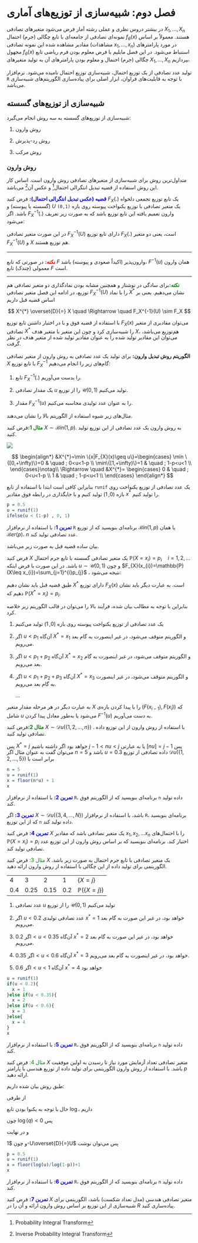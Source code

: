 # فصل دوم: شبیه‌سازی از توزیع‌های آماری

در بیشتر دروس نظری و عملی رشته آمار فرض می‌شود متغیرهای تصادفی $X_{1},\ldots,X_{n}$ نمونه‌ای تصادفی از جامعه‌ای با تابع چگالی (جرم) احتمال $f_{\theta}(x)$ هستند. معمولاً بر اساس مقادیر مشاهده شده این نمونه تصادفی (مشاهدات $x_{1},\ldots,x_{n}$) در مورد پارامترهای مجهول $f_{\theta}(x)$ استنباط می‌شود. در این فصل مایلیم با فرض معلوم بودن فرم ریاضی تابع چگالی (جرم) احتمال و معلوم بودن پارامترهای آن به تولید متغیرهای $X_{1},\ldots,X_{n}$ بپردازیم.

تولید عدد تصادفی از یک توزیع احتمال، شبیه‌سازی توزیع احتمال نامیده می‌شود. نرم‌افزار `R` با توجه به قابلیت‌های فراوان، ابزار اصلی برای پیاده‌سازی الگوریتم‌های شبیه‌سازی می‌باشد.

## شبیه‌سازی از توزیع‌های گسسته

شبیه‌سازی از توزیع‌های گسسته به سه روش انجام می‌گیرد:

1.  روش وارون

2.  روش رد-پذیرش

3.  روش مرکب

### روش وارون

متداول‌ترین روش برای شبیه‌سازی از متغیرهای تصادفی روش وارون است. اساس کار این روش استفاده از قضیه تبدیل انتگرالی احتمال[^ch_2-1] و عکس آن[^ch_2-2] می‌باشد.

[^ch_2-1]: Probability Integral Transform

[^ch_2-2]: Inverse Probability Integral Transform

[**قضیه (عکس تبدیل انتگرالی احتمال):**]{style="color: blue;"} فرض کنید $F_{X}(.)$ یک تابع توزیع تجمعی دلخواه (گسسته یا پیوسته) و $U$ یک متغیر تصادفی با توزیع یکنواخت پیوسته روی بازه `(0,1)` باشد. اگر $F_X^{-1}(.)$ وارون تعمیم یافته این تابع توزیع باشد که به صورت زیر تعریف می‌شود:

```{=tex}
\begin{align*}
        F^{-1}(u)=\min\{x|F_{X}(x)\geq u\} = \max\{x|F_{X}(x)\leq u\}
\end{align*}
```
در این صورت متغیر تصادفی $F_X^{-1}(U)$ دارای تابع توزیع $F_{X}(.)$ است، یعنی دو متغیر $F_X^{-1}(U)$ و $X$ هم توزیع هستند.

------------------------------------------------------------------------

[**نکته:**]{style="color: red;"} در صورتی که تابع $F$ وارون‌پذیر (اکیداً صعودی و پیوسته) باشد، $F^{-1}(u)$ همان وارون معمولی (چندک) تابع $F$ است.

------------------------------------------------------------------------

[**نکته:**]{style="color: green;"}برای سادگی در نوشتار و همچنین مشابه‌ بودن نمادگذاری دو متغیر تصادفی هم توزیع، در ادامه این فصل متغیر تصادفی $F_X^{-1}(U)$ را با نماد $X^{*}$ نشان می‌دهیم. یعنی بر اساس قضیه قبل داریم

$$
X^{*} \overset{D}{=} X \quad \Rightarrow \quad F_X^{-1}(U) \sim F_X
$$

با استفاده از قضیه فوق و با در اختیار داشتن تابع توزیع $F_{X}(x)$ می‌توان مقادیری از متغیر تصادفی $X^{*}$ را شبیه‌سازی کرد و چون این متغیر با متغیر هدف $X$، هم‌توزیع می‌باشد، می‌توان این مقادیر تولید شده را به عنوان مقادیر تولید شده از متغیر هدف در نظر گرفت.\
\
**الگوریتم روش تبدیل وارون:** برای تولید یک عدد تصادفی به روش وارون از متغیر تصادفی $X$ با تابع توزیع $F^{-1}_X$ گام‌های زیر را انجام می‌دهیم:

1.  تابع $F_X^{-1}(.)$ را بدست می‌آوریم.

2.  یک مقدار تصادفی $u$ را از توزیع $\mathcal{U}(0,1)$ تولید می‌کنیم.

3.  مقدار $F_X^{-1}(u)$ را به عنوان عدد تولیدی محاسبه می‌کنیم.

مثال‌های زیر شیوه استفاده از الگوریتم بالا را نشان‌ می‌دهند.

[**مثال 1:**]{style="color: green;"}فرض کنید $X\sim \mathcal{B}in(1,p)$. به روش وارون یک عدد تصادفی از این توزیع تولید کنید.

\begin{align*}
        &\mathbb{P}(X=x)=p^{x}(1-p)^{1-x} \quad  ; x=0,1
        \notag\\[0.5cm]

&\Rightarrow F_{X}(x)= \begin{cases}
            0 & \quad ; x<0 \\
            1-p & \quad ; 0\leq x<1 \\
            1 & \quad ; x\geq 1\\
        \end{cases}
    \end{align*}

![](diagram-1.png){fig-align="center"}

$$
\begin{align*}		
&X^{*}=\min \{x|F_{X}(x)\geq u\}=\begin{cases}			\min \{[0,+\infty)\}=0 & \quad ; 0<u<1-p \\			\min\{[1,+\infty)\}=1 & \quad ; 1-p<u<1 \\		\end{cases}\notag\\
\Rightarrow \quad &X^{*}= \begin{cases}			0 & \quad ; 0<u<1-p \\			1 & \quad ; 1-p<u<1 \\		\end{cases}	\end{align*}
$$

بنابراین کافی است ابتدا با استفاده از تابع `runif` یک عدد تصادفی از توزیع یکنواخت روی بازه $(0,1)$ تولید کنیم و با جایگذاری در رابطه فوق مقادیر $x^{*}$ را تولید کنیم.

```r
p = 0.5
u = runif(1)
ifelse(u < (1-p) , 0, 1) 
```

[**تمرین 1:**]{style="color: blue;"} با استفاده از نرم‌افزار `R` برنامه‌ای بنویسید که از توزیع $\mathcal{B}in(1,p)$ یا همان $\mathcal{B}er(p)$، $n$ عدد تصادفی تولید کند.

بیان ساده قضیه قبل به صورت زیر می‌باشد.

فرض کنید $X$ یک متغیر تصادفی گسسته با تابع جرم احتمال $\mathbb{P}(X=x_{i})=p_{i}\quad i=1,2,\ldots$ باشد. در این صورت با فرض اینکه $u\sim \mathcal{U}(0,1)$ و چون $F_{X}(x_{i})=\mathbb{P}(X\leq x_{i})=\sum_{j=1}^{i}p_{j}$ ، نتیجه می‌شود: \begin{align*}
    &F_{X}(x)=\begin{cases}
        0 & \quad ; X<x_{1} \\
        p_{1} & \quad ; x_{1}\leq X<x_{2} \\
        p_{1}+p_{2} & \quad ; x_{2}\leq X <x_{3} \\
        ~~~ \vdots & \quad  ~~~~~~\vdots\\
        1\\
    \end{cases}\notag\\&\Rightarrow
    X^{*}=\begin{cases}
        x_{1} & \quad ; u<p_{1} \\
        x_{2} & \quad ; p_{1}\leq u<p_{1}+p_{2} \\
        ~~\vdots& \quad  ~~~~~~\vdots\\
        x_{i} & \quad ;\sum_{j=1}^{i-1}p_{j}\leq u<\sum_{j=1}^{i}p_{j}\\
        ~~\vdots& \quad  ~~~~~~\vdots\\
    \end{cases}
\end{align*}

طبق قضیه قبل باید نشان دهیم $X^{*}$ دارای توزیع $F_{X}(x)$ است. به عبارت دیگر باید نشان دهیم که $\mathbb{P}(X^{*}=x_{i})=p_{i}$.

\begin{align*}
    \mathbb{P}(X^{*}=x_{i})=&\mathbb{P}(\sum_{j=1}^{i-1}p_{j}<u<\sum_{j=1}^{i}p_{j})=\int_{\sum_{j=1}^{i-1}p_{j}}^{\sum_{j=1}^{i}p_{j}}du\notag\\&=\sum_{j=1}^{i}p_{j}-\sum_{j=1}^{i-1}p_{j}=p_{i}
\end{align*}

بنابراین با توجه به مطالب بیان شده، فرآیند بالا را می‌توان در قالب الگوریتم زیر خلاصه کرد.

1.  یک عدد تصادفی از توزیع یکنواخت پیوسته روی بازه $(0,1)$ تولید می‌کنیم

2.  اگر $u<p_{1}$ آن‌گاه $X^{*}=x_{1}$ و الگوریتم متوقف می‌شود، در غیر اینصورت به گام بعد می‌رویم.

3.  اگر $u<p_{1}+p_{2}$ آن‌گاه $X^{*}=x_{2}$ و الگوریتم متوقف می‌شود، در غیر اینصورت به گام بعد می‌رویم.

4.  اگر $u<p_{1}+p_{2}+p_{3}$ آن‌گاه $X^{*}=x_{3}$ و الگوریتم متوقف می‌شود، در غیر اینصورت به گام بعد می‌رویم.

    ...

به عبارت دیگر در هر مرحله مقدار متغیر $X$ را با پیدا کردن بازه‌ی $\Big(F(x_{i-1}),F(x_{i})\Big)$ که شامل $u$ می‌شود یا به‌طور معادل پیدا کردن $F^{-1}(u)$ به دست می‌آوریم.

[**مثال 2:**]{style="color:green;"}فرض کنید $X\sim \mathcal{D}u(\{1,2,\ldots,n\})$ . با استفاده از روش وارون از این توزیع داده تصادفی تولید کنید.

\begin{align*}
        &\mathbb{P}(X=j)=\dfrac{1}{n}  \quad ;j=1,2,\ldots,n\\
        &F_{X}(x_{j})=\mathbb{P}(X\leq x_{j})=\mathbb{P}(X\leq j)=\dfrac{j}{n}\\
        &\Rightarrow X^{*}=j \quad \mathrm{if} \quad \dfrac{j-1}{n}<u<\dfrac{j}{n}\\
        &\Rightarrow j-1<nu<j
    \end{align*} پس $X^{*}=j$ خواهد بود اگر داشته باشیم $j-1<nu<j$ یا به عبارتی $[nu]=j-1$ پس می‌توان گفت \begin{align*}
        X^{*}=[nu]+1
    \end{align*} به عنوان مثال اگر $n=5$ باشد و $u=0.3$ داده تصادفی از توزیع $\mathcal{D}u(\{1,2,\ldots,5\})$ برابر است با \begin{align*}
    X^{*}=[5\times0.3]+1=[1.5]+1=2
\end{align*}

```r
n = 5
u = runif(1)
x = floor(n*u) + 1
x
```

[**تمرین 2:**]{style="color: blue;"} با استفاده از نرم‌افزار `R`، برنامه‌ای بنویسید که از الگوریتم فوق `n` داده تولید کند.

[**تمرین 3:**]{style="color: blue;"} اگر $X\sim \mathcal{D}u\Big(\{3,4,\ldots,N\}\Big)$ باشد، با استفاده از نرم‌افزار `R`، برنامه‌ای بنویسید که از این توزیع `n` داده تولید کند.

[**تمرین 4:**]{style="color: blue;"} فرض کنید $X$ یک متغیر تصادفی باشد که مقادیر $x_{1},x_{2},\ldots x_{n}$ را با احتمال‌های $\mathbb{P}(X=x_{i})=p_{i}$ اختیار کند. برنامه‌ای بنویسید که بر اساس روش وارون از این توزیع عدد تصادفی تولید کند.

[مثال 3:]{style="color: green;"} فرض کنید $X$ یک متغیر تصادفی با تابع جرم احتمال به صورت زیر باشد. الگوریتمی برای تولید داده از این چگالی با استفاده از روش وارون ارائه دهید.

|     |      |      |     |                       |
|-----|------|------|-----|-----------------------|
| 4   | 3    | 2    | 1   | $\{X=j\}$             |
| 0.4 | 0.25 | 0.15 | 0.2 | $\mathbb{P}(\{X=j\})$ |

```{=tex}
\begin{align*}
        X^{*}&=\begin{cases}
            x_{1} & \quad ; u<p_{1} \\
            x_{2} & \quad ; p_{1}<u<p_{1}+p_{2} \\
            x_{3} & \quad ; p_{1}+p_{2}<u<p_{1}+p_{2}+p_{3} \\
            x_{4} & \quad ; p_{1}+p_{2}+p_{3}<u<1 \\
        \end{cases}\\[0.3cm]
        &=\begin{cases}
            1 & \quad ; u<0.2 \\
            2 & \quad ; 0.2<u<0.35 \\
            3 & \quad ; 0.35<u<0.6 \\
            4 & \quad ; 0.6<u<1 \\
        \end{cases}
    \end{align*}
```
1.  عدد تصادفی $u$ را از توزیع $\mathcal{U}(0,1)$ تولید می‌کنیم

2.  اگر $u<0.2$ عدد تصادفی تولیدی $x^{*}=1$ خواهد بود، در غیر این صورت به گام بعد می‌رویم.

3.  اگر $0.2<u<0.35$ آن‌گاه $x^{*}=2$ خواهد بود، در غیر این صورت به گام بعد می‌رویم.

4.  اگر $0.35<u<0.6$ آن‌گاه $x^{*}=3$ خواهد بود، در غیر اینصورت به گام بعد می‌رویم.

5.  اگر $0.6<u<1$ آن‌گاه $x^{*}=4$ خواهد بود

```r
u = runif(1)
if(u < 0.2){
  x = 1
}else if(u < 0.35){
  x = 2
}else if(u < 0.6){
  x = 3
}else{
  x = 4
}
x
```

[**تمرین 5:**]{style="color: blue;"} با استفاده از نرم‌افزار `R`، برنامه‌ای بنویسید که از الگوریتم فوق `n` داده تولید کند.

[مثال 4:]{style="color: green;"} فرض کنید $X$ متغیر تصادفی تعداد آزمایش مورد نیاز تا رسیدن به اولین موفقیت باشد. با استفاده از روش وارون الگوریتمی برای تولید داده از توزیع هندسی با پارامتر $p$ ارائه دهید.

\begin{align*}
        \mathbb{P}(X=x)=pq^{x-1}  \quad ; x=1,2,\ldots \quad ; q=1-p
    \end{align*}

طبق روش بیان شده داریم:

\begin{align*}
        X^{*}=i \quad \mathrm{if} \quad \sum_{j=1}^{i-1}\mathbb{P}\{X=j\}<u<\sum_{j=1}^{i}\mathbb{P}\{X=j\}
    \end{align*}

از طرفی

\begin{align*}
        &\sum_{j=1}^{i}\mathbb{P}\{X=j\}=1-\mathbb{P}\{X>i\}=1-q^{i}\\
        \Rightarrow& X^{*}=i\quad \overset{\mathrm{if}}{\Rightarrow} \quad 1-q^{i-1}<u<1-q^{i}\quad \Rightarrow  q^{i}<1-u<q^{i-1}
\end{align*}

حال با توجه به یکنوا بودن تابع $\log$، داریم

\begin{align*}
        &\log(q^{i})<\log(1-u)<\log(q^{i-1})\\  \Rightarrow \quad & i\log(q)<\log(1-u)<(i-1)\log(q)
\end{align*}

چون $\log(q)<0$ پس

\begin{align*}
        i-1<\dfrac{\log(1-u)}{\log(q)}<i
\end{align*}

و در نهایت

\begin{align*}
        X^{*}=\Big[\dfrac{\log(1-u)}{\log(q)}\Big]+1
\end{align*}

و چون $1-U\overset{D}{=}U$ پس می‌توان نوشت

\begin{align*}
        X^{*}=\Big[\dfrac{\log(u)}{\log(q)}\Big]+1
\end{align*}

```r
p = 0.5
u = runif(1)
x = floor(log(u)/log(1-p))+1
x
```

[**تمرین 6:**]{style="color: blue;"} با استفاده از نرم‌افزار `R`، برنامه‌ای بنویسید که از الگوریتم فوق `n` داده تولید کند.

[**تمرین 7:**]{style="color: blue;"} فرض کنید $X$ متغیر تصادفی هندسی (مدل تعداد شکست) باشد، الگوریتمی برای شبیه‌سازی از این توزیع بر اساس روش وارون ارائه و آن را در $R$ پیاده‌سازی کنید.
